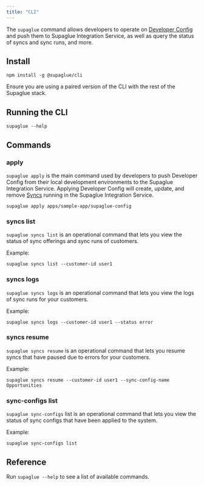 ```yaml
---
title: "CLI"
---
```


The `supaglue` command allows developers to operate on [Developer Config](/concepts) and push them to Supaglue Integration Service, as well as query the status of syncs and sync runs, and more.

## Install
```
npm install -g @supaglue/cli
```

Ensure you are using a paired version of the CLI with the rest of the Supaglue stack.

## Running the CLI

```
supaglue --help
```

## Commands

### apply

`supaglue apply` is the main command used by developers to push Developer Config from their local development environments to the Supaglue Integration Service. Applying Developer Config will create, update, and remove [Syncs](/concepts) running in the Supaglue Integration Service.

```
supaglue apply apps/sample-app/supaglue-config
```

### syncs list

`supaglue syncs list` is an operational command that lets you view the status of sync offerings and sync runs of customers.

Example:

```
supaglue syncs list --customer-id user1
```

### syncs logs
`supaglue syncs logs` is an operational command that lets you view the logs of sync runs for your customers.

Example:

```
supaglue syncs logs --customer-id user1 --status error
```

### syncs resume

`supaglue syncs resume` is an operational command that lets you resume syncs that have paused due to errors for your customers.

Example:

```
supaglue syncs resume --customer-id user1 --sync-config-name Opportunities
```

### sync-configs list

`supaglue sync-configs` list is an operational command that lets you view the status of sync configs that have been applied to the system.

Example:

```
supaglue sync-configs list
```

## Reference

Run `supaglue --help` to see a list of available commands.



